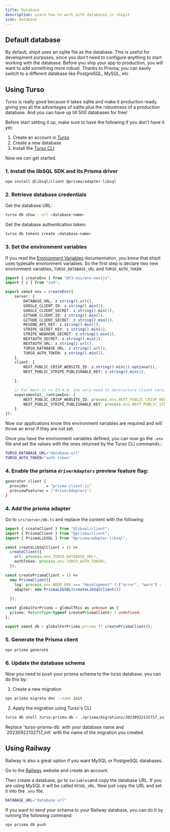 ```yaml
---
title: Database
description: Learn how to work with databases in shipit
icon: database
---
```


## Default database
By default, shipit uses an sqlite file as the database. This is useful for development purposes, 
since you don't need to configure anything to start working with the database.
Before you ship your app to production, you will want to add something more robust.
Thanks to Prisma, you can easily switch to a different database like PostgreSQL, MySQL, etc

## Using Turso 
Turso is really good because it takes sqlite and make it production ready. 
giving you all the advantages of sqlite plus the robustness of a production database.
And you can have up till 500 databases for free!

Before start setting it up, make sure to have the following if you don't have it yet:

1. Create an account in [Turso](https://turso.tech/)
2. Create a new database
3. Install the [Turso CLI](https://docs.turso.tech/cli/installation)

Now we can get started.


### 1. Install the libSQL SDK and its Prisma driver
```bash
npm install @libsql/client @prisma/adapter-libsql
```
### 2. Retrieve database credentials

Get the database URL:
```bash
turso db show --url <database-name>
```
Get the database authentication token:
```bash
turso db tokens create <database-name>
```

### 3. Set the environment variables

If you read the [Environment Variables](/docs/settings/environment-variables) documentation,
you know that shipit uses typesafe environment variables.
So the first step is declare two new environment variables, `TURSO_DATABASE_URL` and `TURSO_AUTH_TOKEN`
 
```ts src/env.ts
import { createEnv } from "@t3-oss/env-nextjs";
import { z } from "zod";

export const env = createEnv({
    server: {
        DATABASE_URL: z.string().url(),
        GOOGLE_CLIENT_ID: z.string().min(1),
        GOOGLE_CLIENT_SECRET: z.string().min(1),
        GITHUB_CLIENT_ID: z.string().min(1),
        GITHUB_CLIENT_SECRET: z.string().min(1),
        RESEND_API_KEY: z.string().min(1),
        STRIPE_SECRET_KEY: z.string().min(1),
        STRIPE_WEBHOOK_SECRET: z.string().min(1),
        NEXTAUTH_SECRET: z.string().min(1),
        NEXTAUTH_URL: z.string().url(),
        TURSO_DATABASE_URL: z.string().url(),
        TURSO_AUTH_TOKEN: z.string().min(1),
    },
    client: {
        NEXT_PUBLIC_CRISP_WEBSITE_ID: z.string().min(1).optional(),
        NEXT_PUBLIC_STRIPE_PUBLISHABLE_KEY: z.string().min(1),

    },

    // For Next.js >= 13.4.4, you only need to destructure client variables:
    experimental__runtimeEnv: {
        NEXT_PUBLIC_CRISP_WEBSITE_ID: process.env.NEXT_PUBLIC_CRISP_WEBSITE_ID,
        NEXT_PUBLIC_STRIPE_PUBLISHABLE_KEY: process.env.NEXT_PUBLIC_STRIPE_PUBLISHABLE_KEY,
    }
});
```

Now our applications know this environment variables are required and will throw an error if they are not set.

Once you have the environment variables defined, you can now go the `.env` file 
and set the values with the ones returned by the Turso CLI commands.:

```bash
TURSO_DATABASE_URL="database-url"
TURSO_AUTH_TOKEN="auth-token"
```

### 4. Enable the prisma `driverAdapters` preview feature flag:

```bash schema.prisma
generator client {
  provider        = "prisma-client-js"
  previewFeatures = ["driverAdapters"]
}
```

### 4. Add the prisma adapter

Go to `src/server/db.ts` and replace the content with the following:

```ts src/server/db.ts
import { createClient } from "@libsql/client";
import { PrismaClient } from "@prisma/client";
import { PrismaLibSQL } from "@prisma/adapter-libsql";

const createLibSqlClient = () =>
  createClient({
    url: process.env.TURSO_DATABASE_URL!,
    authToken: process.env.TURSO_AUTH_TOKEN!,
  });

const createPrismaClient = () =>
  new PrismaClient({
    log: process.env.NODE_ENV === "development" ? ["error", "warn"] : ["error"],
    adapter: new PrismaLibSQL(createLibSqlClient())
     
  });

const globalForPrisma = globalThis as unknown as {
  prisma: ReturnType<typeof createPrismaClient> | undefined;
};

export const db = globalForPrisma.prisma ?? createPrismaClient();
```

### 5. Generate the Prisma client

```bash
npx prisma generate
```

### 6. Update the database schema

Now you need to push your prisma schema to the turso database, you can do this by:

1. Create a new migration
```bash
npx prisma migrate dev --name init
```
2. Apply the migration using Turso's CLI
```bash
turso db shell turso-prisma-db < ./prisma/migrations/20230922132717_init/migration.sql
```

<Info>
Replace `turso-prisma-db` with your database name and `20230922132717_init` with the name of the migration you created.
</Info>

## Using Railway
Railway is also a great option if you want MySQL or PostgreSQL databases.

Go to the [Railway](https://railway.app/) website and create an account.

Then create a database, go to `Variables`and copy the database URL. 
If you are using MySQL it will be called `MYSQL_URL`.
Now just copy the URL and set it into the `.env` file.

```bash
DATABASE_URL="database-url"
```
If you want to send your schema to your Railway database, you can do it by running the following command:

```bash
npx prisma db push
```